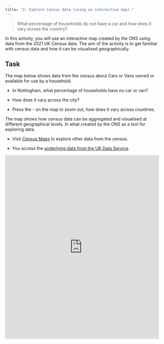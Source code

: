 ```yaml
---
title: "2: Explore Census data (using an interactive map)."
---
```


> What percentage of households do not have a car and how does it vary across the country?

In this activity, you will use an interactive map created by the ONS using data from the 2021 UK Census data. The aim of the activity is to get familiar with census data and how it can be visualised geographically.

## Task

The map below shows data from the census about Cars or Vans owned or available for use by a household.

-   In Nottingham, what percentage of households have no car or van?

-   How does it vary across the city?

-   Press the - on the map to zoom out, how does it vary across countries.

The map shows how census data can be aggregated and visualised at different geographical levels. In what created by the ONS as a tool for exploring data.

-   Visit [Census Maps](https://www.ons.gov.uk/census/maps/) to explore other data from the census.

-   You access the [underlying data from the UK Data Service](https://statistics.ukdataservice.ac.uk/dataset/england-and-wales-census-2021-ts045-car-or-van-availability).

<iframe height="600px" width="100%" title="ONS Census Maps" frameborder="0" src="https://www.ons.gov.uk/census/maps/choropleth/housing/number-of-cars-or-vans/number-of-cars-5a/no-cars-or-vans-in-household?lad=E06000018&embed=true&embedInteractive=true&embedAreaSearch=false&embedCategorySelection=false&embedView=geography" />
